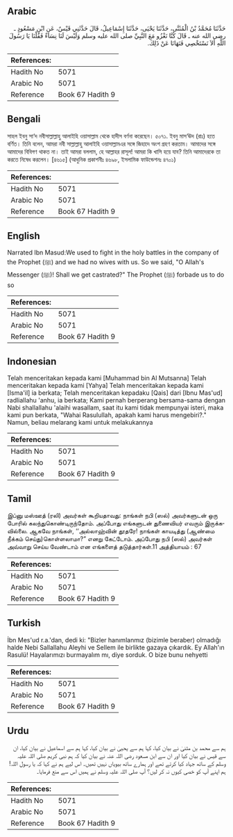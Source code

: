 ## Arabic


<div dir="rtl" lang="ar" style={{fontSize:'larger',backgroundColor:'#f8f9fa',padding:20}}>
حَدَّثَنَا مُحَمَّدُ بْنُ الْمُثَنَّى، حَدَّثَنَا يَحْيَى، حَدَّثَنَا إِسْمَاعِيلُ، قَالَ حَدَّثَنِي قَيْسٌ، عَنِ ابْنِ مَسْعُودٍ ـ رضى الله عنه ـ قَالَ كُنَّا نَغْزُو مَعَ النَّبِيِّ صلى الله عليه وسلم وَلَيْسَ لَنَا نِسَاءٌ فَقُلْنَا يَا رَسُولَ اللَّهِ أَلاَ نَسْتَخْصِي فَنَهَانَا عَنْ ذَلِكَ‏.‏
</div>
<div style={{backgroundColor:'#f8f9fa',padding:20, marginBottom: 10}}><table> <thead> <tr> <th>References:</th> <th></th> </tr> </thead> <tbody><tr><td>Hadith No</td><td>5071</td></tr><tr><td>Arabic No</td><td>5071</td></tr><tr><td>Reference</td><td>Book 67 Hadith 9</td></tr></tbody></table></div>

## Bengali


<div dir="ltr" lang="bn" style={{fontSize:'larger',backgroundColor:'#f8f9fa',padding:20}}>
সাহল ইবনু সা‘দ নবীসাল্লাল্লাহু আলাইহি ওয়াসাল্লাম থেকে হাদীস বর্ণনা করেছেন। ৫০৭১. ইবনু মাস‘ঊদ (রাঃ) হতে বর্ণিত। তিনি বলেন, আমরা নবী সাল্লাল্লাহু আলাইহি ওয়াসাল্লামএর সঙ্গে জিহাদে অংশ গ্রহণ করতাম। আমাদের সঙ্গে আমাদের বিবিগণ থাকত না। তাই আমরা বললাম, হে আল্লাহর রাসূল! আমরা কি খাসি হয়ে যাব? তিনি আমাদেরকে তা করতে নিষেধ করলেন। [৪৬১৫] (আধুনিক প্রকাশনীঃ ৪৬৯৮, ইসলামিক ফাউন্ডেশনঃ ৪৭০১)
</div>
<div style={{backgroundColor:'#f8f9fa',padding:20, marginBottom: 10}}><table> <thead> <tr> <th>References:</th> <th></th> </tr> </thead> <tbody><tr><td>Hadith No</td><td>5071</td></tr><tr><td>Arabic No</td><td>5071</td></tr><tr><td>Reference</td><td>Book 67 Hadith 9</td></tr></tbody></table></div>

## English


<div dir="ltr" lang="en" style={{fontSize:'larger',backgroundColor:'#f8f9fa',padding:20}}>
Narrated Ibn Masud:We used to fight in the holy battles in the company of the Prophet (ﷺ) and we had no wives with us. So we said, "O Allah's Messenger (ﷺ)! Shall we get castrated?" The Prophet (ﷺ) forbade us to do so
</div>
<div style={{backgroundColor:'#f8f9fa',padding:20, marginBottom: 10}}><table> <thead> <tr> <th>References:</th> <th></th> </tr> </thead> <tbody><tr><td>Hadith No</td><td>5071</td></tr><tr><td>Arabic No</td><td>5071</td></tr><tr><td>Reference</td><td>Book 67 Hadith 9</td></tr></tbody></table></div>

## Indonesian


<div dir="ltr" lang="id" style={{fontSize:'larger',backgroundColor:'#f8f9fa',padding:20}}>
Telah menceritakan kepada kami [Muhammad bin Al Mutsanna] Telah menceritakan kepada kami [Yahya] Telah menceritakan kepada kami [Isma'il] ia berkata; Telah menceritakan kepadaku [Qais] dari [Ibnu Mas'ud] radliallahu 'anhu, ia berkata; Kami pernah berperang bersama-sama dengan Nabi shallallahu 'alaihi wasallam, saat itu kami tidak mempunyai isteri, maka kami pun berkata, "Wahai Rasulullah, apakah kami harus mengebiri?." Namun, beliau melarang kami untuk melakukannya
</div>
<div style={{backgroundColor:'#f8f9fa',padding:20, marginBottom: 10}}><table> <thead> <tr> <th>References:</th> <th></th> </tr> </thead> <tbody><tr><td>Hadith No</td><td>5071</td></tr><tr><td>Arabic No</td><td>5071</td></tr><tr><td>Reference</td><td>Book 67 Hadith 9</td></tr></tbody></table></div>

## Tamil


<div dir="ltr" lang="ta" style={{fontSize:'larger',backgroundColor:'#f8f9fa',padding:20}}>
இப்னு மஸ்ஊத் (ரலி) அவர்கள் கூறியதாவது: நாங்கள் நபி (ஸல்) அவர்களுடன் ஒரு போரில் கலந்துகொண்டிருந்தோம். அப்போது எங்களுடன் துணைவியர் எவரும் இருக்கவில்லை. ஆகவே நாங்கள், ‘‘அல்லாஹ்வின் தூதரே! நாங்கள் காயடித்து (ஆண்மை நீக்கம் செய்து)கொள்ளலாமா?” எனறு கேட்டோம். அப்போது நபி (ஸல்) அவர்கள் அவ்வாறு செய்ய வேண்டாம் என எங்களைத் தடுத்தார்கள்.11 அத்தியாயம் : 67
</div>
<div style={{backgroundColor:'#f8f9fa',padding:20, marginBottom: 10}}><table> <thead> <tr> <th>References:</th> <th></th> </tr> </thead> <tbody><tr><td>Hadith No</td><td>5071</td></tr><tr><td>Arabic No</td><td>5071</td></tr><tr><td>Reference</td><td>Book 67 Hadith 9</td></tr></tbody></table></div>

## Turkish


<div dir="ltr" lang="tr" style={{fontSize:'larger',backgroundColor:'#f8f9fa',padding:20}}>
İbn Mes'ud r.a.'dan, dedi ki: "Bizler hanımlanmız (bizimle beraber) olmadığı halde Nebi Sallallahu Aleyhi ve Sellem ile birlikte gazaya çıkardık. Ey Allah'ın Rasulü! Hayalarımızı burmayalım mı, diye sorduk. O bize bunu nehyetti
</div>
<div style={{backgroundColor:'#f8f9fa',padding:20, marginBottom: 10}}><table> <thead> <tr> <th>References:</th> <th></th> </tr> </thead> <tbody><tr><td>Hadith No</td><td>5071</td></tr><tr><td>Arabic No</td><td>5071</td></tr><tr><td>Reference</td><td>Book 67 Hadith 9</td></tr></tbody></table></div>

## Urdu


<div dir="rtl" lang="ur" style={{fontSize:'larger',backgroundColor:'#f8f9fa',padding:20}}>
ہم سے محمد بن مثنیٰ نے بیان کیا، کہا ہم سے یحییٰ نے بیان کیا، کہا ہم سے اسماعیل نے بیان کیا، ان سے قیس نے بیان کیا اور ان سے ابن مسعود رضی اللہ عنہ نے بیان کیا کہ ہم نبی کریم صلی اللہ علیہ وسلم کے ساتھ جہاد کیا کرتے تھے اور ہمارے ساتھ بیویاں نہیں تھیں۔ اس لیے ہم نے کہا کہ یا رسول اللہ! ہم اپنے آپ کو خصی کیوں نہ کر لیں؟ آپ صلی اللہ علیہ وسلم نے ہمیں اس سے منع فرمایا۔
</div>
<div style={{backgroundColor:'#f8f9fa',padding:20, marginBottom: 10}}><table> <thead> <tr> <th>References:</th> <th></th> </tr> </thead> <tbody><tr><td>Hadith No</td><td>5071</td></tr><tr><td>Arabic No</td><td>5071</td></tr><tr><td>Reference</td><td>Book 67 Hadith 9</td></tr></tbody></table></div>